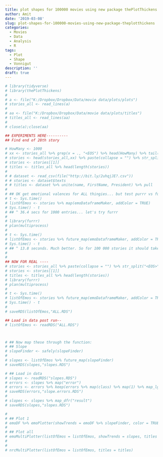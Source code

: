 ```yaml
---
title: plot shapes for 100000 movies using new package thePlotThickens
author: Amit
date: '2019-03-08'
slug: plot-shapes-for-100000-movies-using-new-package-theplotthickens
categories:
  - Movies
  - Data
  - Analysis
  - R
tags:
  - Plot
  - Shape
  - Vonnigut
description: ''
draft: true
---
```


```r

# library(tidyverse)
# library(thePlotThickens)
# 
# a <- file("K:/Dropbox/Dropbox/Data/movie data/plots/plots")
# stories_all <- read_lines(a)
# 
# aa <- file("K:/Dropbox/Dropbox/Data/movie data/plots/titles")
# titles_all <- read_lines(aa)
# 
# close(a);close(aa)
```


```r

## EXPERIMENTS HERE----------
## Find end of 28th story

# HowMany <- 1000
# xx <- stories_all %>% grep(x = ., "<EOS") %>% head(HowMany) %>% tail(1)
# stories <- head(stories_all,xx) %>% paste(collapse = "") %>% str_split("<EOS>")
# stories <- stories[[1]]
# titles <- titles_all %>% head(length(stories))
#
# # dataset <- read_csv(file("http://bit.ly/2uhqjJE?.csv"))
# # stories <- dataset$texts
# # titles <- dataset %>% unite(name, FirstName, President) %>% pull
#
# ## OK get emotional valences for ALL thingies... but test purrr vs furrr
# t <- Sys.time()
# listOfEmos <- stories %>% map(emoDataframeMaker, addColor = TRUE)
# Sys.time() - t
# ## ^ 36.4 secs for 1000 entries... let's try furrr
#
# library(furrr)
# plan(multiprocess)
#
# t <- Sys.time()
# listOfEmos <- stories %>% future_map(emoDataframeMaker, addColor = TRUE)
# Sys.time() - t
# ## ^ 13.8 seconds. Much better. So for 100 000 stories it should take 1380 seconds or 23 minutes
#
#
## NOW FOR REAL ----
# stories <- stories_all %>% paste(collapse = "") %>% str_split("<EOS>")
# stories <- stories[[1]]
# titles <- titles_all %>% head(length(stories))
# library(furrr)
# plan(multiprocess)
#
# t <- Sys.time()
# listOfEmos <- stories %>% future_map(emoDataframeMaker, addColor = TRUE, .progress = TRUE)
# Sys.time() - t
#
# saveRDS(listOfEmos,"ALL.RDS")

## Load in data post run--
# listOfEmos <- readRDS("ALL.RDS")



# ## Now map these through the function:
# ## Slope
# slopeFinder <- safely(slopeFinder)
#
# slopes <- listOfEmos %>% future_map(slopeFinder)
# saveRDS(slopes,"slopes.RDS")

# ## Load in data
# slopes <- readRDS("slopes.RDS")
# errors <- slopes %>% map("error")
# errors <- errors %>% keep(errors %>% map(class) %>% map(1) %>% map_lgl(~.!='NULL'))
# saveRDS(errors,"slope.errors.RDS")
# 
# slopes <- slopes %>% map_dfr("result")
# saveRDS(slopes,"slopes.RDS")

#
# ## Plot 1
# emoDF %>% emoPlotter(showTrends = emoDF %>% slopeFinder, color = TRUE, title = "Test")
#
# ## Plot all
# emoMultiPlotter(listOfEmos = listOfEmos, showTrends = slopes, titles = titles,  color = F)
#
#
# nrcMultiPlotter(listOfEmos = listOfEmos, titles = titles)

```

